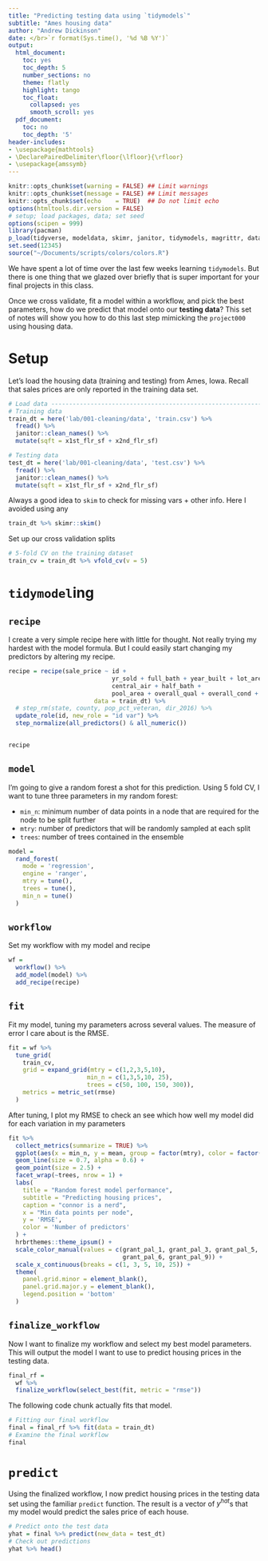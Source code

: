 ```yaml
---
title: "Predicting testing data using `tidymodels`"
subtitle: "Ames housing data"
author: "Andrew Dickinson"
date: </br>`r format(Sys.time(), '%d %B %Y')`
output:
  html_document:
    toc: yes
    toc_depth: 5
    number_sections: no
    theme: flatly
    highlight: tango
    toc_float:
      collapsed: yes
      smooth_scroll: yes
  pdf_document:
    toc: no
    toc_depth: '5'
header-includes:
- \usepackage{mathtools}
- \DeclarePairedDelimiter\floor{\lfloor}{\rfloor}
- \usepackage{amssymb}
---
```


```r
knitr::opts_chunk$set(warning = FALSE) ## Limit warnings
knitr::opts_chunk$set(message = FALSE) ## Limit messages
knitr::opts_chunk$set(echo    = TRUE)  ## Do not limit echo
options(htmltools.dir.version = FALSE)
# setup; load packages, data; set seed
options(scipen = 999)
library(pacman)
p_load(tidyverse, modeldata, skimr, janitor, tidymodels, magrittr, data.table, here)
set.seed(12345)
source("~/Documents/scripts/colors/colors.R")
```

We have spent a lot of time over the last few weeks learning `tidymodels`. But there is one thing that we glazed over briefly that is super important for your final projects in this class.

Once we cross validate, fit a model within a workflow, and pick the best parameters, how do we predict that model onto our __testing data__? This set of notes will show you how to do this last step mimicking the `project000` using housing data.

# Setup

Let's load the housing data (training and testing) from Ames, Iowa. Recall that sales prices are only reported in the training data set.


```r
# Load data ------------------------------------------------------------------------------
# Training data
train_dt = here('lab/001-cleaning/data', 'train.csv') %>% 
  fread() %>% 
  janitor::clean_names() %>% 
  mutate(sqft = x1st_flr_sf + x2nd_flr_sf)

# Testing data
test_dt = here('lab/001-cleaning/data', 'test.csv') %>% 
  fread() %>% 
  janitor::clean_names() %>% 
  mutate(sqft = x1st_flr_sf + x2nd_flr_sf)
```

Always a good idea to `skim` to check for missing vars + other info. Here I avoided using any 

```r
train_dt %>% skimr::skim()
```

Set up our cross validation splits

```r
# 5-fold CV on the training dataset 
train_cv = train_dt %>% vfold_cv(v = 5)
```

# `tidymodel`ing

## `recipe`

I create a very simple recipe here with little for thought. Not really trying my hardest with the model formula. But I could easily start changing my predictors by altering my recipe.

```r
recipe = recipe(sale_price ~ id + 
                             yr_sold + full_bath + year_built + lot_area + sqft +
                             central_air + half_bath +
                             pool_area + overall_qual + overall_cond + lot_area,
                        data = train_dt) %>%
  # step_rm(state, county, pop_pct_veteran, dir_2016) %>% 
  update_role(id, new_role = "id var") %>% 
  step_normalize(all_predictors() & all_numeric())
  

recipe
```

## `model`

I'm going to give a random forest a shot for this prediction. Using 5 fold CV, I want to tune three parameters in my random forest: 

- `min_n`: minimum number of data points in a node that are required for the node to be split further
- `mtry`: number of predictors that will be randomly sampled at each split
- `trees`: number of trees contained in the ensemble

```r
model = 
  rand_forest(
    mode = 'regression',
    engine = 'ranger',
    mtry = tune(),
    trees = tune(),
    min_n = tune()
  )
```

## `workflow`

Set my workflow with my model and recipe

```r
wf = 
  workflow() %>%
  add_model(model) %>%
  add_recipe(recipe)
```

## `fit`

Fit my model, tuning my parameters across several values. The measure of error I care about is the RMSE.

```r
fit = wf %>% 
  tune_grid(
    train_cv,
    grid = expand_grid(mtry = c(1,2,3,5,10),
                      min_n = c(1,3,5,10, 25),
                      trees = c(50, 100, 150, 300)),
    metrics = metric_set(rmse)
  )
```

After tuning, I plot my RMSE to check an see which how well my model did for each variation in my parameters

```r
fit %>% 
  collect_metrics(summarize = TRUE) %>% 
  ggplot(aes(x = min_n, y = mean, group = factor(mtry), color = factor(mtry))) +
  geom_line(size = 0.7, alpha = 0.6) +
  geom_point(size = 2.5) +
  facet_wrap(~trees, nrow = 1) +
  labs(
    title = "Random forest model performance",
    subtitle = "Predicting housing prices",
    caption = "connor is a nerd",
    x = "Min data points per node",
    y = 'RMSE',
    color = 'Number of predictors'
  ) +
  hrbrthemes::theme_ipsum() +
  scale_color_manual(values = c(grant_pal_1, grant_pal_3, grant_pal_5, 
                                grant_pal_6, grant_pal_9)) +
  scale_x_continuous(breaks = c(1, 3, 5, 10, 25)) +
  theme(
    panel.grid.minor = element_blank(),
    panel.grid.major.y = element_blank(),
    legend.position = 'bottom'
  )
```

## `finalize_workflow`

Now I want to finalize my workflow and select my best model parameters. This will output the model I want to use to predict housing prices in the testing data.
```r
final_rf = 
  wf %>% 
  finalize_workflow(select_best(fit, metric = "rmse"))
```

The following code chunk actually fits that model.

```r
# Fitting our final workflow
final = final_rf %>% fit(data = train_dt)
# Examine the final workflow
final
```

# `predict`

Using the finalized workflow, I now predict housing prices in the testing data set using the familiar `predict` function. The result is a vector of $y^{hat}$s that my model would predict the sales price of each house.

```r
# Predict onto the test data
yhat = final %>% predict(new_data = test_dt)
# Check out predictions
yhat %>% head()
```


